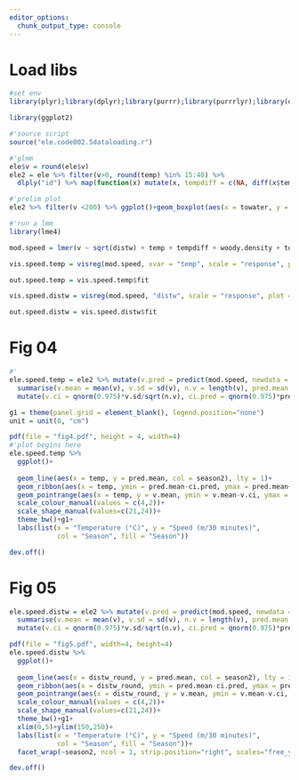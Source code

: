 ```yaml
---
editor_options: 
  chunk_output_type: console
---
```

  
# Load libs
  
```r
#set env
library(plyr);library(dplyr);library(purrr);library(purrrlyr);library(data.table);library(lubridate);library(tidyr)

library(ggplot2)
```

```r
#'source script
source("ele.code002.5dataloading.r")
```

```r
#'glmm
ele$v = round(ele$v)
ele2 = ele %>% filter(v>0, round(temp) %in% 15:40) %>% 
  dlply("id") %>% map(function(x) mutate(x, tempdiff = c(NA, diff(x$temp, lag = 1)), waterdiff = c(diff(x$distw, lag = 1), NA)) %>% mutate(towater = as.factor(ifelse(waterdiff < 0, 1, 0)))) %>% bind_rows()

#'prelim plot
ele2 %>% filter(v <200) %>% ggplot()+geom_boxplot(aes(x = towater, y = v), notch=T)

#'run a lmm
library(lme4)

mod.speed = lmer(v ~ sqrt(distw) + temp + tempdiff + woody.density + towater + (1|id) + (1|season), data = ele2)
```

```r
vis.speed.temp = visreg(mod.speed, xvar = "temp", scale = "response", plot = F, by = "season2")

out.speed.temp = vis.speed.temp$fit
```

```r
vis.speed.distw = visreg(mod.speed, "distw", scale = "response", plot = F, by = "season2")

out.speed.distw = vis.speed.distw$fit
```

# Fig 04

```r
#'
ele.speed.temp = ele2 %>% mutate(v.pred = predict(mod.speed, newdata = ., scale = "response", allow.new.levels = T)) %>% filter(v > 0, round(temp) %in% 15:40) %>%  group_by(season2, temp) %>%
  summarise(v.mean = mean(v), v.sd = sd(v), n.v = length(v), pred.mean = mean(v.pred, na.rm = T), pred.sd=sd(v.pred, na.rm = T), pred.n = length(v.pred)) %>%
  mutate(v.ci = qnorm(0.975)*v.sd/sqrt(n.v), ci.pred = qnorm(0.975)*pred.sd/sqrt(pred.n))
```

```r
g1 = theme(panel.grid = element_blank(), legend.position="none")
unit = unit(0, "cm")
```

```r
pdf(file = "fig4.pdf", height = 4, width=4)
#'plot begins here
ele.speed.temp %>% 
  ggplot()+
  
  geom_line(aes(x = temp, y = pred.mean, col = season2), lty = 1)+
  geom_ribbon(aes(x = temp, ymin = pred.mean-ci.pred, ymax = pred.mean+ci.pred), fill = "grey", alpha = 0.5)+
  geom_pointrange(aes(x = temp, y = v.mean, ymin = v.mean-v.ci, ymax = v.mean+v.ci, col = season2, shape = season2), fatten = 3, fill = "white")+
  scale_colour_manual(values = c(4,2))+
  scale_shape_manual(values=c(21,24))+
  theme_bw()+g1+
  labs(list(x = "Temperature (°C)", y = "Speed (m/30 minutes)",
            col = "Season", fill = "Season"))

dev.off()
```

# Fig 05

```r

ele.speed.distw = ele2 %>% mutate(v.pred = predict(mod.speed, newdata = ., scale = "response", allow.new.levels = T)) %>% filter(v > 0, round(temp) %in% 15:40) %>%  group_by(season2, distw_round = round_any(distw, 100)/1e3) %>%
  summarise(v.mean = mean(v), v.sd = sd(v), n.v = length(v), pred.mean = mean(v.pred, na.rm = T), pred.sd=sd(v.pred, na.rm = T), pred.n = length(v.pred)) %>%
  mutate(v.ci = qnorm(0.975)*v.sd/sqrt(n.v), ci.pred = qnorm(0.975)*pred.sd/sqrt(pred.n))
```


```r
pdf(file = "fig5.pdf", width=4, height=4)
ele.speed.distw %>% 
  ggplot()+
  
  geom_line(aes(x = distw_round, y = pred.mean, col = season2), lty = 1)+
  geom_ribbon(aes(x = distw_round, ymin = pred.mean-ci.pred, ymax = pred.mean+ci.pred), fill = "grey", alpha = 0.5)+
  geom_pointrange(aes(x = distw_round, y = v.mean, ymin = v.mean-v.ci, ymax = v.mean+v.ci, col = season2, shape = season2), fatten = 3, fill = "white", lty = 2, lwd = 0.5)+
  scale_colour_manual(values = c(4,2))+
  scale_shape_manual(values=c(21,24))+
  theme_bw()+g1+
  xlim(0,5)+ylim(150,250)+
  labs(list(x = "Temperature (°C)", y = "Speed (m/30 minutes)",
            col = "Season", fill = "Season"))+
  facet_wrap(~season2, ncol = 1, strip.position="right", scales="free_y")+theme(strip.text=element_blank(), strip.background=element_blank(), panel.spacing.y=unit)

dev.off()
```
